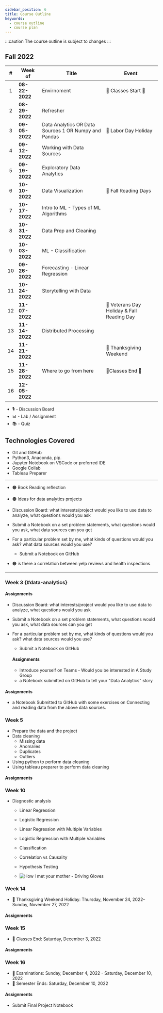 ```yaml
---
sidebar_position: 6
title: Course Outline
keywords:
  - course outline
  - course plan
---
```



:::caution
The course outline is subject to changes
:::

## Fall 2022

|  #  | Week of        | Title                                                | Event                                      |
| :-: | -------------- | ---------------------------------------------------- | ------------------------------------------ |
|  1  | **08-22-2022** | Envirnoment                                          | 🏁 Classes Start 🚦                        |
|  2  | **08-29-2022** | Refresher                                            |                                            |
|  3  | **09-05-2022** | Data Analytics OR Data Sources 1 OR Numpy and Pandas | 🎉 Labor Day Holiday                       |
|  4  | **09-12-2022** | Working with Data Sources                            |                                            |
|  5  | **09-19-2022** | Exploratory Data Analytics                           |                                            |
|  6  | **10-10-2022** | Data Visualization                                   | 🎉 Fall Reading Days                       |
|  7  | **10-17-2022** | Intro to ML - Types of ML Algorithms                 |                                            |
|  8  | **10-31-2022** | Data Prep and Cleaning                               |                                            |
|  9  | **10-03-2022** | ML - Classification                                  |                                            |
| 10  | **09-26-2022** | Forecasting - Linear Regression                      |                                            |
| 11  | **10-24-2022** | Storytelling with Data                               |                                            |
| 12  | **11-07-2022** |                                                      | 🎉 Veterans Day Holiday & Fall Reading Day |
| 13  | **11-14-2022** | Distributed Processing                               |                                            |
| 14  | **11-21-2022** |                                                      | 🎉 Thanksgiving Weekend                    |
| 15  | **11-28-2022** | Where to go from here                                | 🚩Classes End 🚦                           |
| 16  | **12-05-2022** |                                                      |                                            |

- 🎙 - Discussion Board
- 📊 - Lab / Assignment
- 📚 - Quiz

## Technologies Covered
  - Git and GitHub <GitHubIcon />
  - Python3, Anaconda, pip.
  - Jupyter Notebook on VSCode or preferred IDE
  - Google Collab <GoogleIcon />
  - Tableau Preparer

------

  - 🟠 Book Reading reflection
  - 🟠 Ideas for data analytics projects
  - Discussion Board: what interests/project would you like to use data to analyze, what questions would you ask
  - Submit a Notebook on a set problem statements, what questions would you ask, what data sources can you get
  - For a particular problem set by me, what kinds of questions would you ask? what data sources would you use?
    - Submit a Notebook on GitHub

- 🟠 is there a correlation between yelp reviews and health inspections

---

### Week 3 {#data-analytics}

#### Assignments

- Discussion Board: what interests/project would you like to use data to analyze, what questions would you ask
- Submit a Notebook on a set problem statements, what questions would you ask, what data sources can you get

- For a particular problem set by me, what kinds of questions would you ask? what data sources would you use?

  - Submit a Notebook on GitHub

  #### Assignments

  - Introduce yourself on Teams - Would you be interested in A Study Group
  - a Notebook submitted on GitHub to tell your "Data Analytics" story


#### Assignments

- a Notebook Submitted to GitHub with some exercises on Connecting and reading data from the above data sources.

### Week 5

- Prepare the data and the project
- Data cleaning
  - Missing data
  - Anomalies
  - Duplicates
  - Outliers
- Using python to perform data cleaning
- Using tableau preparer to perform data cleaning


#### Assignments

### Week 10

- Diagnostic analysis

  - Linear Regression
  - Logistic Regression
  - Linear Regression with Multiple Variables
  - Logistic Regression with Multiple Variables
  - Classification
  - Correlation vs Causality
  - Hypothesis Testing

  - ![How I met your mother - Driving Gloves](https://i.gifer.com/MmOU.gif)


### Week 14

- 🎉 Thanksgiving Weekend Holiday: Thursday, November 24, 2022–Sunday, November 27, 2022

#### Assignments

### Week 15

- 🎉 Classes End: Saturday, December 3, 2022

#### Assignments

### Week 16

- 🎉 Examinations: Sunday, December 4, 2022 - Saturday, December 10, 2022
- 🎉 Semester Ends: Saturday, December 10, 2022

#### Assignments

- Submit Final Project Notebook
